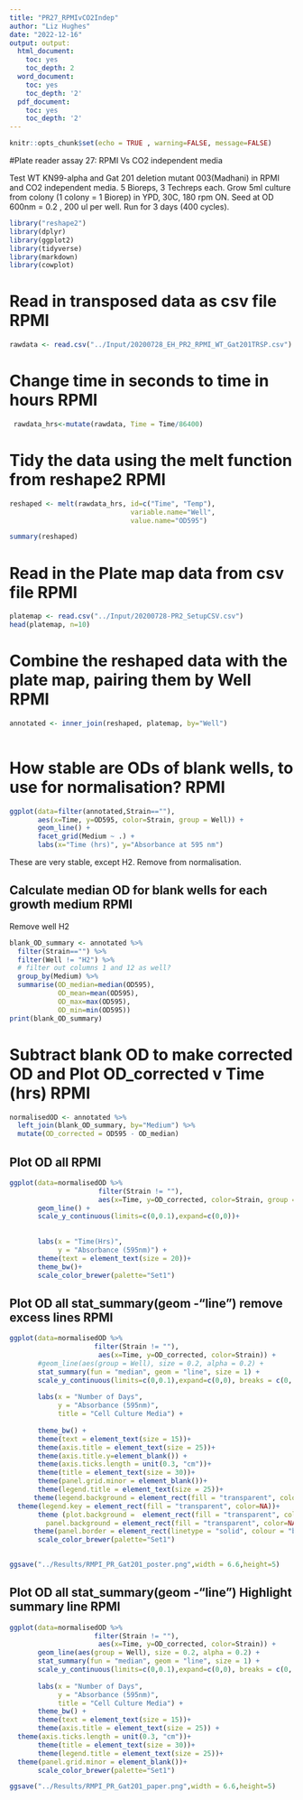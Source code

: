 ```yaml
---
title: "PR27_RPMIvCO2Indep"
author: "Liz Hughes"
date: "2022-12-16"
output: output:
  html_document:
    toc: yes
    toc_depth: 2
  word_document:
    toc: yes
    toc_depth: '2'
  pdf_document:
    toc: yes
    toc_depth: '2'
---
```


```r
knitr::opts_chunk$set(echo = TRUE , warning=FALSE, message=FALSE)
```


#Plate reader assay 27: RPMI Vs CO2 independent media

Test WT KN99-alpha and Gat 201 deletion mutant 003(Madhani) in RPMI and CO2 independent media.
5 Bioreps, 3 Techreps each.
Grow 5ml culture from colony (1 colony = 1 Biorep) in YPD, 30C, 180 rpm ON.
Seed at OD 600nm = 0.2 , 200 ul per well.
Run for 3 days (400 cycles).

```r
library("reshape2")
library(dplyr)
library(ggplot2)
library(tidyverse)
library(markdown)
library(cowplot)
```



# Read in transposed data as csv file RPMI

```r

rawdata <- read.csv("../Input/20200728_EH_PR2_RPMI_WT_Gat201TRSP.csv")

```

# Change time in seconds to time in hours RPMI

```r

 rawdata_hrs<-mutate(rawdata, Time = Time/86400)

```

# Tidy the data using the melt function from reshape2 RPMI

```r
reshaped <- melt(rawdata_hrs, id=c("Time", "Temp"), 
                              variable.name="Well",
                              value.name="OD595")

summary(reshaped)
```

# Read in the Plate map data from csv file RPMI

```r

platemap <- read.csv("../Input/20200728-PR2_SetupCSV.csv")
head(platemap, n=10)


```

# Combine the reshaped data with the plate map, pairing them by Well RPMI

```r

annotated <- inner_join(reshaped, platemap, by="Well")
 
```

# How stable are ODs of blank wells, to use for normalisation? RPMI

```r
ggplot(data=filter(annotated,Strain==""), 
       aes(x=Time, y=OD595, color=Strain, group = Well)) + 
       geom_line() + 
       facet_grid(Medium ~ .) +
       labs(x="Time (hrs)", y="Absorbance at 595 nm")
```
These are very stable, except H2. Remove from normalisation.

## Calculate median OD for blank wells for each growth medium RPMI
Remove well H2

```r
blank_OD_summary <- annotated %>%
  filter(Strain=="") %>%
  filter(Well != "H2") %>%
  # filter out columns 1 and 12 as well?
  group_by(Medium) %>%
  summarise(OD_median=median(OD595),
            OD_mean=mean(OD595),
            OD_max=max(OD595),
            OD_min=min(OD595))
print(blank_OD_summary)
```

# Subtract blank OD to make corrected OD and Plot OD_corrected v Time (hrs) RPMI

```r

normalisedOD <- annotated %>%
  left_join(blank_OD_summary, by="Medium") %>%
  mutate(OD_corrected = OD595 - OD_median)

```

## Plot OD all RPMI

```r
ggplot(data=normalisedOD %>%
                      filter(Strain != ""), 
                      aes(x=Time, y=OD_corrected, color=Strain, group = Well)) + 
       geom_line() + 
       scale_y_continuous(limits=c(0,0.1),expand=c(0,0))+
       
  
       labs(x = "Time(Hrs)",
            y = "Absorbance (595nm)") +
       theme(text = element_text(size = 20))+
       theme_bw()+
       scale_color_brewer(palette="Set1")
```


## Plot OD all stat_summary(geom -"line") remove excess lines RPMI

```r

ggplot(data=normalisedOD %>%
                     filter(Strain != ""), 
                      aes(x=Time, y=OD_corrected, color=Strain)) + 
       #geom_line(aes(group = Well), size = 0.2, alpha = 0.2) + 
       stat_summary(fun = "median", geom = "line", size = 1) +
       scale_y_continuous(limits=c(0,0.1),expand=c(0,0), breaks = c(0, 0.05, 0.1)) +
  
       labs(x = "Number of Days",
            y = "Absorbance (595nm)",
            title = "Cell Culture Media") +
           
       theme_bw() +
       theme(text = element_text(size = 15))+
       theme(axis.title = element_text(size = 25))+
       theme(axis.title.y=element_blank()) +
       theme(axis.ticks.length = unit(0.3, "cm"))+
       theme(title = element_text(size = 30))+
       theme(panel.grid.minor = element_blank())+
       theme(legend.title = element_text(size = 25))+
      theme(legend.background = element_rect(fill = "transparent", color=NA))+
  theme(legend.key = element_rect(fill = "transparent", color=NA))+
       theme (plot.background =  element_rect(fill = "transparent", color=NA), 
         panel.background = element_rect(fill = "transparent", color=NA),)+
      theme(panel.border = element_rect(linetype = "solid", colour = "black", size = 2))+
       scale_color_brewer(palette="Set1")
       
```


```r

ggsave("../Results/RMPI_PR_Gat201_poster.png",width = 6.6,height=5)
```


## Plot OD all stat_summary(geom -"line") Highlight summary line RPMI

```r
ggplot(data=normalisedOD %>%
                     filter(Strain != ""), 
                      aes(x=Time, y=OD_corrected, color=Strain)) + 
       geom_line(aes(group = Well), size = 0.2, alpha = 0.2) + 
       stat_summary(fun = "median", geom = "line", size = 1) +
       scale_y_continuous(limits=c(0,0.1),expand=c(0,0), breaks = c(0, 0.05, 0.1)) +
  
       labs(x = "Number of Days",
            y = "Absorbance (595nm)",
            title = "Cell Culture Media") +
       theme_bw() +
       theme(text = element_text(size = 15))+
       theme(axis.title = element_text(size = 25)) +
  theme(axis.ticks.length = unit(0.3, "cm"))+
       theme(title = element_text(size = 30))+
       theme(legend.title = element_text(size = 25))+
  theme(panel.grid.minor = element_blank())+
       scale_color_brewer(palette="Set1")
```

```r

ggsave("../Results/RMPI_PR_Gat201_paper.png",width = 6.6,height=5)
```



